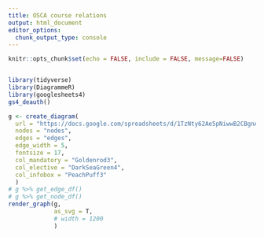 ```yaml
---
title: OSCA course relations
output: html_document
editor_options: 
  chunk_output_type: console
---
```


```r
knitr::opts_chunk$set(echo = FALSE, include = FALSE, message=FALSE)
```

```r
```

```r
library(tidyverse)
library(DiagrammeR)
library(googlesheets4)
gs4_deauth()
```


```r
g <- create_diagram(
  url = "https://docs.google.com/spreadsheets/d/1TzNty62Ae5pNiwwB2CBgnAgeFyuODGK1gxc794GPoSg/edit?usp=sharing",
  nodes = "nodes",
  edges = "edges",
  edge_width = 5,
  fontsize = 17,
  col_mandatory = "Goldenrod3",
  col_elective = "DarkSeaGreen4",
  col_infobox = "PeachPuff3"
  )
# g %>% get_edge_df()
# g %>% get_node_df()
render_graph(g, 
             as_svg = T, 
             # width = 1200
             )
```


